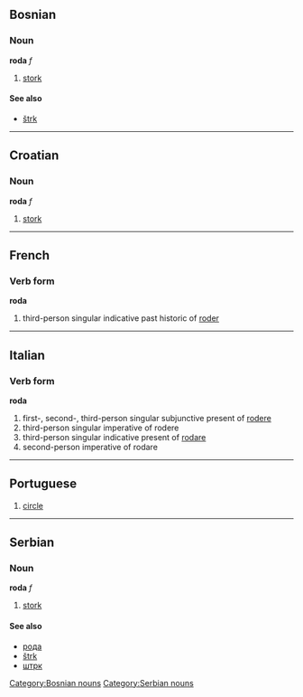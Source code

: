 ==Bosnian==
===Noun===
'''roda''' ''f''
#[[stork]]
====See also====
*[[štrk]]
[[Category:Bosnian nouns]]

----

==Croatian==
===Noun===
'''roda''' ''f''
#[[stork]]

----

==French==
===Verb form===
'''roda'''
#third-person singular indicative past historic of [[roder]]

----

==Italian==
===Verb form===
'''roda'''
#first-, second-, third-person singular subjunctive present of [[rodere]]
#third-person singular imperative of rodere
#third-person singular indicative present of [[rodare]]
#second-person imperative of rodare

----

==Portuguese==
#[[circle]]

----

==Serbian==
===Noun===
'''roda''' ''f''
#[[stork]]
====See also====
*[[рода]]
*[[štrk]]
*[[штрк]]
[[Category:Serbian nouns]]